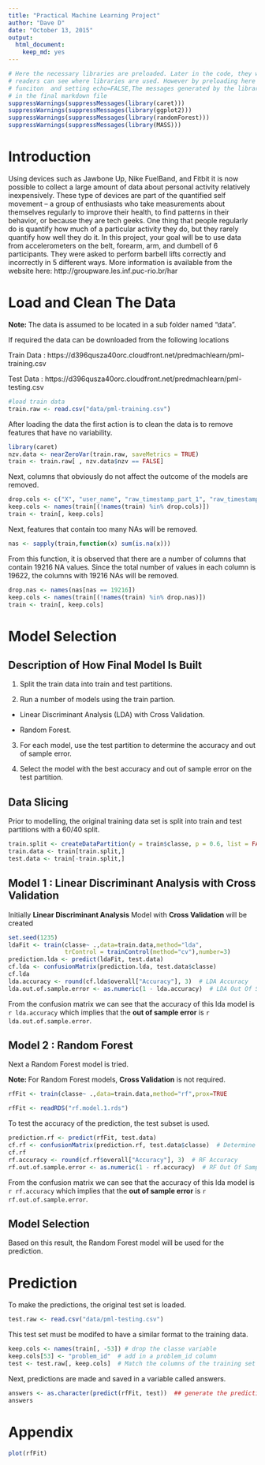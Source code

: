 ```yaml
---
title: "Practical Machine Learning Project"
author: "Dave D"
date: "October 13, 2015"
output: 
  html_document: 
    keep_md: yes
---
```


```r
# Here the necessary libraries are preloaded. Later in the code, they will be loaded again so 
# readers can see where libraries are used. However by preloading here using suppresMessages() 
# funciton  and setting echo=FALSE,The messages generated by the libraries will not appear 
# in the final markdown file
suppressWarnings(suppressMessages(library(caret)))
suppressWarnings(suppressMessages(library(ggplot2)))
suppressWarnings(suppressMessages(library(randomForest)))
suppressWarnings(suppressMessages(library(MASS)))
```


# Introduction
Using devices such as Jawbone Up, Nike FuelBand, and Fitbit it is now possible to collect a large amount of data about personal activity relatively inexpensively. These type of devices are part of the quantified self movement – a group of enthusiasts who take measurements about themselves regularly to improve their health, to find patterns in their behavior, or because they are tech geeks. One thing that people regularly do is quantify how much of a particular activity they do, but they rarely quantify how well they do it. In this project, your goal will be to use data from accelerometers on the belt, forearm, arm, and dumbell of 6 participants. They were asked to perform barbell lifts correctly and incorrectly in 5 different ways. More information is available from the website here: http://groupware.les.inf.puc-rio.br/har

# Load and Clean The Data
**Note: ** The data is assumed to be located in a sub folder named "data".

If required the data can be downloaded from the following locations

Train Data : https://d396qusza40orc.cloudfront.net/predmachlearn/pml-training.csv

Test Data  : https://d396qusza40orc.cloudfront.net/predmachlearn/pml-testing.csv

```r
#load train data
train.raw <- read.csv("data/pml-training.csv")
```

After loading the data the first action is to clean the data is to remove features that have no variability.

```r
library(caret)
nzv.data <- nearZeroVar(train.raw, saveMetrics = TRUE)
train <- train.raw[ , nzv.data$nzv == FALSE]
```

Next, columns that obviously do not affect the outcome of the models are removed.

```r
drop.cols <- c("X", "user_name", "raw_timestamp_part_1", "raw_timestamp_part_2", "cvtd_timestamp", "num_window")
keep.cols <- names(train[(!names(train) %in% drop.cols)])
train <- train[, keep.cols]
```

Next, features that contain too many NAs will be removed. 

```r
nas <- sapply(train,function(x) sum(is.na(x)))
```

From this function, it is observed that there are a number of columns that contain 19216 NA values. Since the total number of values in each column is 19622, the columns with 19216 NAs will be removed. 

```r
drop.nas <- names(nas[nas == 19216])
keep.cols <- names(train[(!names(train) %in% drop.nas)])
train <- train[, keep.cols]
```

# Model Selection

## Description of How Final Model Is Built

1. Split the train data into train and test partitions.

2. Run a number of models using the train partion.

  * Linear Discriminant Analysis (LDA) with Cross Validation.
  
  * Random Forest.

3. For each model, use the test partition to determine the accuracy and out of sample error.

4. Select the model with the best accuracy and out of sample error on the test partition.

## Data Slicing

Prior to modelling, the original training data set is split into train and test partitions with a 60/40 split.

```r
train.split <- createDataPartition(y = train$classe, p = 0.6, list = FALSE)
train.data <- train[train.split,]
test.data <- train[-train.split,]
```

## Model 1 : Linear Discriminant Analysis with Cross Validation

Initially **Linear Discriminant Analysis** Model with **Cross Validation** will be created
```r
set.seed(1235)
ldaFit <- train(classe~ .,data=train.data,method="lda", 
                trControl = trainControl(method="cv"),number=3) 
prediction.lda <- predict(ldaFit, test.data)
cf.lda <- confusionMatrix(prediction.lda, test.data$classe)
cf.lda
lda.accuracy <- round(cf.lda$overall["Accuracy"], 3)  # LDA Accuracy
lda.out.of.sample.error <- as.numeric(1 - lda.accuracy)  # LDA Out Of Sample error
```

From the confusion matrix we can see that the accuracy of this lda model is `r lda.accuracy` which implies that the **out of sample error** is `r lda.out.of.sample.error`. 

## Model 2 : Random Forest

Next a Random Forest model is tried.

**Note: ** For Random Forest models, **Cross Validation** is not required.

```r
rfFit <- train(classe~ .,data=train.data,method="rf",prox=TRUE
```

```r
rfFit <- readRDS("rf.model.1.rds")
```

To test the accuracy of the prediction, the test subset is used.

```r
prediction.rf <- predict(rfFit, test.data)
cf.rf <- confusionMatrix(prediction.rf, test.data$classe)  # Determine accuracy of model
cf.rf 
rf.accuracy <- round(cf.rf$overall["Accuracy"], 3)  # RF Accuracy
rf.out.of.sample.error <- as.numeric(1 - rf.accuracy)  # RF Out Of Sample Error
```

From the confusion matrix we can see that the accuracy of this lda model is `r rf.accuracy` which implies that the **out of sample error** is `r rf.out.of.sample.error`. 

## Model Selection

Based on this result, the Random Forest model will be used for the prediction. 

# Prediction
To make the predictions, the original test set is loaded. 

```r
test.raw <- read.csv("data/pml-testing.csv")
```

This test set must be modifed to have a similar format to the training data.

```r
keep.cols <- names(train[, -53]) # drop the classe variable 
keep.cols[53] <- "problem_id"  # add in a problem_id column
test <- test.raw[, keep.cols]  # Match the columns of the training set and drop the others
```
Next, predictions are made and saved in a variable called answers.
```r
answers <- as.character(predict(rfFit, test))  ## generate the prediction on real test data.
answers
```



# Appendix

```r
plot(rfFit)
```

